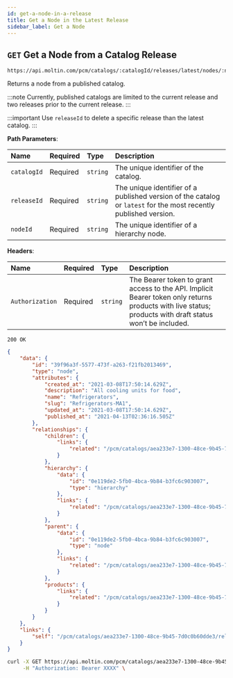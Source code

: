 ```yaml
---
id: get-a-node-in-a-release
title: Get a Node in the Latest Release
sidebar_label: Get a Node
---
```


## `GET` Get a Node from a Catalog Release

```text
https://api.moltin.com/pcm/catalogs/:catalogId/releases/latest/nodes/:nodeId
```

Returns a node from a published catalog.

:::note
Currently, published catalogs are limited to the current release and two releases prior to the current release.
:::

:::important
Use `releaseId` to delete a specific release than the latest catalog.
:::

<!--DOCUSAURUS_CODE_TABS-->

<!-- Request -->

**Path Parameters**:

| Name | Required | Type | Description |
| :--- | :--- | :--- | :--- |
| `catalogId` | Required | `string` | The unique identifier of the catalog. |
| `releaseId` | Required | `string` | The unique identifier of a published version of the catalog or `latest` for the most recently published version. |
| `nodeId` | Required | `string` | The unique identifier of a hierarchy node. |

 **Headers**:

| Name | Required | Type | Description |
| :--- | :--- | :--- | :--- |
| `Authorization` | Required | `string` | The Bearer token to grant access to the API. Implicit Bearer token only returns products with live status; products with draft status won’t be included. |

<!--Response - PCM/V2-->

`200 OK`

```json
{
    "data": {
        "id": "39f96a3f-5577-473f-a263-f21fb2013469",
        "type": "node",
        "attributes": {
            "created_at": "2021-03-08T17:50:14.629Z",
            "description": "All cooling units for food",
            "name": "Refrigerators",
            "slug": "Refrigerators-MA1",
            "updated_at": "2021-03-08T17:50:14.629Z",
            "published_at": "2021-04-13T02:36:16.505Z"
        },
        "relationships": {
            "children": {
                "links": {
                    "related": "/pcm/catalogs/aea233e7-1300-48ce-9b45-7d0c0b60dde3/releases/aea233e7-1300-48ce-9b45-7d0c0b60dde3/nodes/39f96a3f-5577-473f-a263-f21fb2013469/relationships/children"
                }
            },
            "hierarchy": {
                "data": {
                    "id": "0e119de2-5fb0-4bca-9b84-b3fc6c903007",
                    "type": "hierarchy"
                },
                "links": {
                    "related": "/pcm/catalogs/aea233e7-1300-48ce-9b45-7d0c0b60dde3/releases/aea233e7-1300-48ce-9b45-7d0c0b60dde3/hierarchies/0e119de2-5fb0-4bca-9b84-b3fc6c903007"
                }
            },
            "parent": {
                "data": {
                    "id": "0e119de2-5fb0-4bca-9b84-b3fc6c903007",
                    "type": "node"
                },
                "links": {
                    "related": "/pcm/catalogs/aea233e7-1300-48ce-9b45-7d0c0b60dde3/releases/aea233e7-1300-48ce-9b45-7d0c0b60dde3/nodes/0e119de2-5fb0-4bca-9b84-b3fc6c903007"
                }
            },
            "products": {
                "links": {
                    "related": "/pcm/catalogs/aea233e7-1300-48ce-9b45-7d0c0b60dde3/releases/aea233e7-1300-48ce-9b45-7d0c0b60dde3/nodes/39f96a3f-5577-473f-a263-f21fb2013469/relationships/products"
                }
            }
        }
    },
    "links": {
        "self": "/pcm/catalogs/aea233e7-1300-48ce-9b45-7d0c0b60dde3/releases/latest/nodes/39f96a3f-5577-473f-a263-f21fb2013469"
    }
}
```

<!--END_DOCUSAURUS_CODE_TABS-->

<!--DOCUSAURUS_CODE_TABS-->

<!--cURL-->

```bash
curl -X GET https://api.moltin.com/pcm/catalogs/aea233e7-1300-48ce-9b45-7d0c0b60dde3/releases/latest/nodes/39f96a3f-5577-473f-a263-f21fb2013469 \
     -H "Authorization: Bearer XXXX" \
```

<!--END_DOCUSAURUS_CODE_TABS-->
